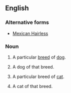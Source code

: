 ==English==
{{wikipedia}}

===Alternative forms===
*[[Mexican Hairless]]

===Noun===
{{en-noun|sg=[[Mexican]] [[hairless|Hairless]]|es|-}}<!-- see 'Mexican Hairless' for Google hits -->

#{{uncountable}} A particular [[breed]] of [[dog]].
#{{countable}} A dog of that breed.
#{{uncountable}} A particular breed of [[cat]].
#{{countable}} A cat of that breed.